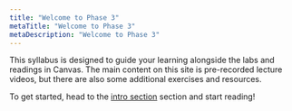 ```yaml
---
title: "Welcome to Phase 3"
metaTitle: "Welcome to Phase 3"
metaDescription: "Welcome to Phase 3"
---
```


This syllabus is designed to guide your learning alongside the labs and readings in Canvas. The main content on this site is pre-recorded lecture videos, but there are also some additional exercises and resources.

To get started, head to the [intro section](00-intro) section and start reading!
